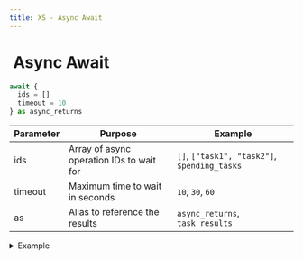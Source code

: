 ```yaml
---
title: XS - Async Await
---
```


# <img src="../assets/docuBadge (11).png" alt="" data-size="line"> Async Await <a href="#xs-await" id="xs-await"></a>

```javascript
await {
  ids = []
  timeout = 10
} as async_returns
```

| Parameter | Purpose                                  | Example                                      |
| --------- | ---------------------------------------- | -------------------------------------------- |
| ids       | Array of async operation IDs to wait for | `[]`, `["task1", "task2"]`, `$pending_tasks` |
| timeout   | Maximum time to wait in seconds          | `10`, `30`, `60`                             |
| as        | Alias to reference the results           | `async_returns`, `task_results`              |

<details>

<summary>Example</summary>

```javascript
await {
  ids = ["process1", "process2"]
  timeout = 30
} as operation_results
```

* Waits for completion of asynchronous operations
* Specifies maximum wait time
* Collects results from multiple async operations
* Returns results when all operations complete or timeout is reached

</details>
